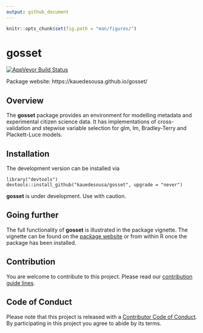 ```yaml
---
output: github_document
---
```


```r
knitr::opts_chunk$set(fig.path = "man/figures/")
```


# gosset

[![AppVeyor Build Status](https://ci.appveyor.com/api/projects/status/github/kauedesousa/gosset?branch=master&svg=true)](https://ci.appveyor.com/project/kauedesousa/gosset)


Package website: https://kauedesousa.github.io/gosset/

## Overview

The **gosset** package provides an environment for modelling metadata and experimental citizen science data. It has implementations of cross-validation and stepwise variable selection for glm, lm, Bradley-Terry and Plackett-Luce models. 


## Installation

The development version can be installed via

    library("devtools")
    devtools::install_github("kauedesousa/gosset", upgrade = "never")
    
**gosset** is under development. Use with caution.


## Going further

The full functionality of **gosset** is illustrated in the package vignette. The vignette can be found on the [package website](https://kauedesousa.github.io/gosset/) or from within R once the package has been installed.

## Contribution

You are welcome to contribute to this project. Please read our [contribution guide lines](CONTRIBUTING.md). 

## Code of Conduct

Please note that this project is released with a [Contributor Code of Conduct](CODE_OF_CONDUCT.md). By participating in this project you agree to abide by its terms.



